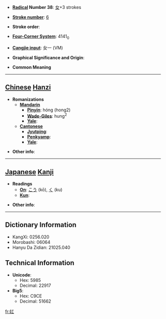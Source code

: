 * '''[[Wiktionary:Chinese radical index| Radical]] Number 38''': [[Wiktionary:Chinese radical index 女|女]]+3 strokes

* '''[[Wiktionary:Chinese total strokes index|Stroke number]]''': [[Wiktionary:Chinese total strokes index 6|6]]

* '''Stroke order''': 

* '''[[Wiktionary:Chinese four corner index|Four-Corner System]]''': 4141<sub>0</sub>

* '''[[Wiktionary:Chinese Cangjie index|Cangjie input]]''': 女一 (VM)

* '''Graphical Significance and Origin''': 

* '''Common Meaning'''

----

== [[Chinese]] [[Hanzi]] ==

* '''Romanizations'''
** '''[[Mandarin]]'''
*** '''[[Pinyin]]''': hóng (hong2)
*** '''[[Wade-Giles]]''': hung<sup>2</sup>
*** '''[[Yale]]''': 
** '''[[Cantonese]]'''
*** '''[[Jyutping]]''':
*** '''[[Penkyamp]]''': 
*** '''[[Yale]]''': 

* '''Other info''': 

----

== [[Japanese]] [[Kanji]] ==

* '''Readings'''
** '''[[On]]''': [[こう]] (kō), [[く]] (ku)
** '''[[Kun]]''': 

* '''Other info''':  

----

== Dictionary Information ==

* KangXi: 0256.020
* Morobashi: 06064
* Hanyu Da Zidian: 21025.040

== Technical Information ==

* '''Unicode''':
** Hex: 5985
** Decimal: 22917
* '''Big5''':
** Hex: C9CE
** Decimal: 51662

[[fr:妅]]